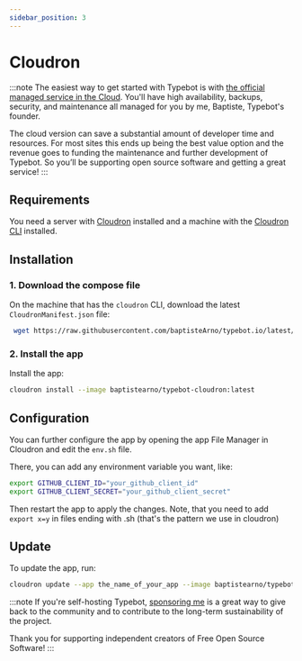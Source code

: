 ```yaml
---
sidebar_position: 3
---
```



# Cloudron

:::note
The easiest way to get started with Typebot is with [the official managed service in the Cloud](https://app.typebot.io). You'll have high availability, backups, security, and maintenance all managed for you by me, Baptiste, Typebot's founder.

The cloud version can save a substantial amount of developer time and resources. For most sites this ends up being the best value option and the revenue goes to funding the maintenance and further development of Typebot. So you’ll be supporting open source software and getting a great service!
:::

## Requirements

You need a server with [Cloudron](https://www.cloudron.io/) installed and a machine with the [Cloudron CLI](https://docs.cloudron.io/packaging/cli/) installed.

## Installation

### 1. Download the compose file

On the machine that has the `cloudron` CLI, download the latest `CloudronManifest.json` file:

```sh
 wget https://raw.githubusercontent.com/baptisteArno/typebot.io/latest/packages/cloudron/CloudronManifest.json
```

### 2. Install the app

Install the app:

```sh
cloudron install --image baptistearno/typebot-cloudron:latest
```

## Configuration

You can further configure the app by opening the app File Manager in Cloudron and edit the `env.sh` file.

There, you can add any environment variable you want, like:

```sh
export GITHUB_CLIENT_ID="your_github_client_id"
export GITHUB_CLIENT_SECRET="your_github_client_secret"
```

Then restart the app to apply the changes. Note, that you need to add ```export x=y``` in files ending with .sh (that's the pattern we use in cloudron)

## Update

To update the app, run:

```sh
cloudron update --app the_name_of_your_app --image baptistearno/typebot-cloudron:latest
```

:::note
If you're self-hosting Typebot, [sponsoring me](https://github.com/sponsors/baptisteArno) is a great way to give back to the community and to contribute to the long-term sustainability of the project.

<SponsorButton />

Thank you for supporting independent creators of Free Open Source Software!
:::

